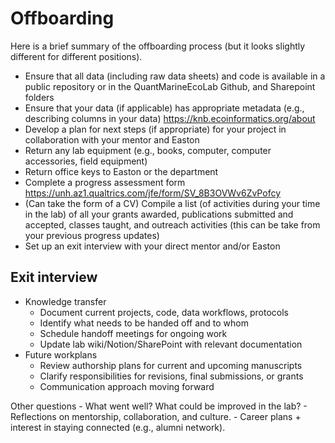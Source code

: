 # Offboarding {#offboarding}

Here is a brief summary of the offboarding process (but it looks slightly different for different positions).

-   Ensure that all data (including raw data sheets) and code is available in a public repository or in the QuantMarineEcoLab Github, and Sharepoint folders
-   Ensure that your data (if applicable) has appropriate metadata (e.g., describing columns in your data) <https://knb.ecoinformatics.org/about>
-   Develop a plan for next steps (if appropriate) for your project in collaboration with your mentor and Easton
-   Return any lab equipment (e.g., books, computer, computer accessories, field equipment)
-   Return office keys to Easton or the department
-   Complete a progress assessment form <https://unh.az1.qualtrics.com/jfe/form/SV_8B3OVWv6ZvPofcy>
-   (Can take the form of a CV) Compile a list (of activities during your time in the lab) of all your grants awarded, publications submitted and accepted, classes taught, and outreach activities (this can be take from your previous progress updates)
-   Set up an exit interview with your direct mentor and/or Easton

## Exit interview

- Knowledge transfer
   - Document current projects, code, data workflows, protocols 
   - Identify what needs to be handed off and to whom 
   - Schedule handoff meetings for ongoing work 
   - Update lab wiki/Notion/SharePoint with relevant documentation
- Future workplans
   - Review authorship plans for current and upcoming manuscripts 
   - Clarify responsibilities for revisions, final submissions, or grants 
   - Communication approach moving forward

Other questions
- What went well? What could be improved in the lab?
- Reflections on mentorship, collaboration, and culture.
- Career plans + interest in staying connected (e.g., alumni network).
